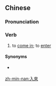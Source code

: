 {{also|入来}}
==Chinese==
{{zh-forms|s=入来|alt=入嚟-Cantonese:jap6 lai4; jap6 lei4}}

===Pronunciation===
{{zh-pron
|m=rùlái
|c=jap6 loi4,jap6 lai4,jap6 lei4
|c_note=jap6 loi4 - literary; jap6 lai4, jap6 lei4 - vernacular
|h=pfs=ngi̍p-lòi
|mn=zz,kh:ji̍p-lâi/xm,qz,tp:li̍p-lâi
|cat=v
}}

===Verb===
{{zh-verb}}

# {{lb|zh|literary|Min Nan|Hakka|Cantonese}} to [[come in]]; to [[enter]]

====Synonyms====
* {{qualifier|Mandarin}} {{zh-l|進來}}

[[zh-min-nan:入來]]